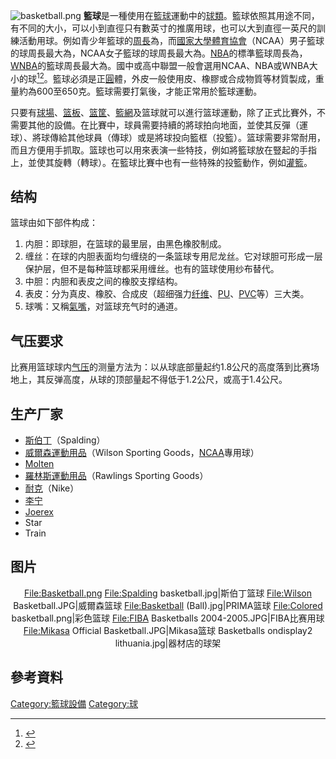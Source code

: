 {{About|一种球具|使用这种球的运动|籃球}}
[[Image:basketball.png|thumb]]
'''籃球'''是一種使用在[[籃球|籃球]]運動中的[[球_(體育)|球類]]。籃球依照其用途不同，有不同的大小，可以小到直徑只有數英寸的推廣用球，也可以大到直徑一英尺的訓練活動用球。例如青少年籃球的[[周長|周長]]為{{convert|27|in|cm}}，而[[國家大學體育協會|國家大學體育協會]]（NCAA）男子籃球的球周長最大為{{convert|30|in|cm}}，NCAA女子籃球的球周長最大為{{convert|29|in|cm}}。[[NBA|NBA]]的標準籃球周長為{{convert|29.5|in|cm}}，[[WNBA|WNBA]]的籃球周長最大為{{convert|29|in|cm}}。國中或高中聯盟一般會選用NCAA、NBA或WNBA大小的球<ref>{{Cite web|url=http://www.stack.com/a/basketball-sizes|title=Basketball Sizes: A Quick Guide for All Levels of Play|last=Zirm|first=Jordan|website=STACK|language=en|access-date=2017-05-05|archive-date=2020-04-07|archive-url=https://web.archive.org/web/20200407081538/https://www.stack.com/a/basketball-sizes|dead-url=yes}}</ref><ref name=BOSW>{{cite web|url=https://www.livestrong.com/article/84284-basketball-official-size-weight/|title=Basketball Official Size & Weight|first=Carl|last=Putman|date=September 11, 2017|website=LiveStrong.com|access-date=2018-02-02|archive-date=2018-07-16|archive-url=https://web.archive.org/web/20180716140635/https://www.livestrong.com/article/84284-basketball-official-size-weight/|dead-url=no}}</ref>。籃球必須是正[[圓|圓]]體，外皮一般使用皮、橡膠或合成物質等材質製成，重量約為600至650克。籃球需要打氣後，才能正常用於籃球運動。

只要有[[籃球場|球場]]、[[篮板|篮板]]、[[篮筐|篮筐]]、[[籃網|籃網]]及篮球就可以進行篮球運動，除了正式比賽外，不需要其他的設備。在比賽中，球員需要持續的將球拍向地面，並使其反彈（運球）、將球傳給其他球員（傳球）或是將球投向籃框（投籃）。篮球需要非常耐用，而且方便用手抓取。篮球也可以用來表演一些特技，例如將籃球放在豎起的手指上，並使其旋轉（轉球）。在籃球比賽中也有一些特殊的投籃動作，例如[[灌籃|灌籃]]。
== 结构 ==
篮球由如下部件构成：
# 内胆：即球胆，在篮球的最里层，由黑色橡胶制成。 
# 缠丝：在球的内胆表面均匀缠绕的一条篮球专用尼龙丝。它对球胆可形成一层保护层，但不是每种篮球都采用缠丝。也有的篮球使用纱布替代。
# 中胆：内胆和表皮之间的橡胶支撑结构。 
# 表皮：分为真皮、橡胶、合成皮（超细强力[[纤维|纤维]]、[[聚氨酯|PU]]、[[PVC|PVC]]等）三大类。
# 球嘴：又稱[[氣嘴|氣嘴]]，对篮球充气时的通道。

== 气压要求 ==
比赛用篮球球内[[气压|气压]]的测量方法为：以从球底部量起约1.8公尺的高度落到比赛场地上，其反弹高度，从球的顶部量起不得低于1.2公尺，或高于1.4公尺。

== 生产厂家 ==
* [[斯伯丁|斯伯丁]]（Spalding） 
* [[威爾森運動用品|威爾森運動用品]]（Wilson Sporting Goods，[[NCAA|NCAA]]專用球）
* [[Molten|Molten]]
* [[羅林斯運動用品|羅林斯運動用品]]（Rawlings Sporting Goods）
* [[耐克|耐克]]（Nike）
* [[李宁有限公司|李宁]]
* [[Joerex|Joerex]]
* Star
* Train

== 图片 ==
<center>
<gallery>
File:Basketball.png
File:Spalding basketball.jpg|斯伯丁篮球
File:Wilson Basketball.JPG|威爾森篮球
File:Basketball (Ball).jpg|PRIMA篮球
File:Colored basketball.png|彩色篮球
File:FIBA Basketballs 2004-2005.JPG|FIBA比赛用球
File:Mikasa Official Basketball.JPG|Mikasa篮球
Basketballs ondisplay2 lithuania.jpg|器材店的球架
</gallery>
</center>
==參考資料==
{{reflist}}
[[Category:籃球設備|Category:籃球設備]]
[[Category:球|Category:球]]